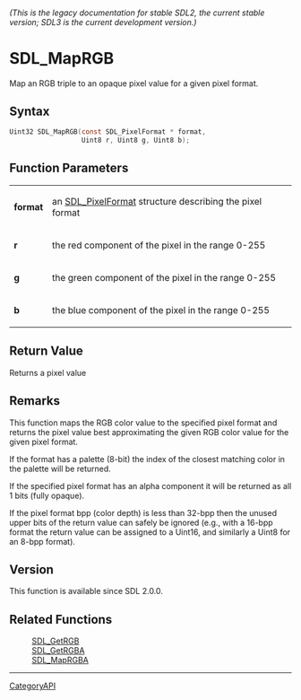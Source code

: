 ====== (This is the legacy documentation for stable SDL2, the current stable version; SDL3 is the current development version.) ======
= SDL_MapRGB =

Map an RGB triple to an opaque pixel value for a given pixel format.

== Syntax ==

<syntaxhighlight lang='c'>
Uint32 SDL_MapRGB(const SDL_PixelFormat * format,
                  Uint8 r, Uint8 g, Uint8 b);
</syntaxhighlight>

== Function Parameters ==

{|
|'''format'''
|an [[SDL_PixelFormat]] structure describing the pixel format
|-
|'''r'''
|the red component of the pixel in the range 0-255
|-
|'''g'''
|the green component of the pixel in the range 0-255
|-
|'''b'''
|the blue component of the pixel in the range 0-255
|}

== Return Value ==

Returns a pixel value

== Remarks ==

This function maps the RGB color value to the specified pixel format and
returns the pixel value best approximating the given RGB color value for
the given pixel format.

If the format has a palette (8-bit) the index of the closest matching color
in the palette will be returned.

If the specified pixel format has an alpha component it will be returned as
all 1 bits (fully opaque).

If the pixel format bpp (color depth) is less than 32-bpp then the unused
upper bits of the return value can safely be ignored (e.g., with a 16-bpp
format the return value can be assigned to a Uint16, and similarly a Uint8
for an 8-bpp format).

== Version ==

This function is available since SDL 2.0.0.

== Related Functions ==

:[[SDL_GetRGB]]
:[[SDL_GetRGBA]]
:[[SDL_MapRGBA]]

----
[[CategoryAPI]]


